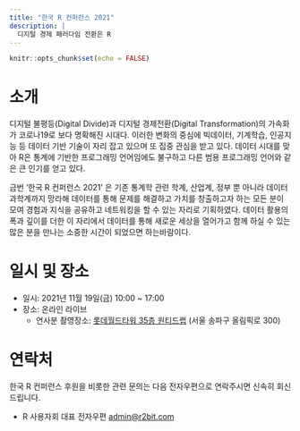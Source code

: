 ```yaml
---
title: "한국 R 컨퍼런스 2021"
description: |
  디지털 경제 패러다임 전환은 R
---
```


```r
knitr::opts_chunk$set(echo = FALSE)
```

# 소개

디지털 불평등(Digital Divide)과 디지털 경제전환(Digital Transformation)의 가속화가 코로나19로 보다 명확해진 시대다. 이러한 변화의 중심에 빅데이터, 기계학습, 인공지능 등 데이터 기반 기술이 자리 잡고 있으며 또 집중 관심을 받고 있다. 데이터 시대를 맞아 R은 통계에 기반한 프로그래밍 언어임에도 불구하고 다른 범용 프로그래밍 언어와 같은 큰 인기를 얻고 있다.



금번 '한국 R 컨퍼런스 2021' 은 기존 통계학 관련 학계, 산업계, 정부 뿐 아니라 데이터 과학계까지 망라해 데이터를 통해 문제를 해결하고 가치를 창출하고자 하는 모든 분이 모여 경험과 지식을 공유하고 네트워킹을 할 수 있는 자리로 기획하였다. 데이터 활용의 폭과 깊이를 더한 이 자리에서 데이터를 통해 새로운 세상을 열어가고 함께 하실 수 있는 많은 분을 만나는 소중한 시간이 되었으면 하는바람이다.

# 일시 및 장소

- 일시: 2021년 11월 19일(금) 10:00 ~ 17:00
- 장소: 온라인 라이브
    -   연사분 촬영장소: [롯데월드타워 35층 원티드랩](https://www.lwt.co.kr/en/main/main.do) (서울 송파구 올림픽로 300)


# 연락처

한국 R 컨퍼런스 후원을 비롯한 관련 문의는 다음 전자우편으로 연락주시면 신속히 회신드립니다.

- R 사용자회 대표 전자우편 <admin@r2bit.com>


